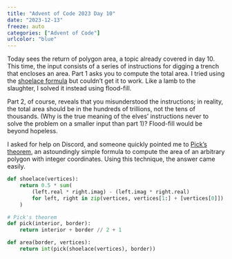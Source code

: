 ```yaml
---
title: "Advent of Code 2023 Day 10"
date: "2023-12-13"
freeze: auto
categories: ["Advent of Code"]
urlcolor: "blue"
---
```


Today sees the return of polygon area, a topic already covered in day 10. 
This time, the input consists of a series of instructions for digging a trench 
that encloses an area.
Part 1 asks you to compute the total area. I tried using the [shoelace formula](https://en.wikipedia.org/wiki/Shoelace_formula) 
but couldn't get it to work. Like a lamb to the slaughter, I 
solved it instead using flood-fill. 

Part 2, of course, reveals that you misunderstood the instructions; in reality, 
the total area should be in the hundreds of trillions, not the tens of thousands.
(Why is the true meaning of the elves' instructions never to solve the problem on a smaller 
input than part 1)?
Flood-fill would be beyond hopeless.


I asked for help on Discord, and someone quickly pointed me to [Pick's theorem](https://en.wikipedia.org/wiki/Pick%27s_theorem), an astoundingly simple formula to compute 
the area of an arbitrary polygon with integer coordinates. Using this technique, 
the answer came easily.

```python
def shoelace(vertices):
    return 0.5 * sum(
        (left.real * right.imag) - (left.imag * right.real)
        for left, right in zip(vertices, vertices[1:] + [vertices[0]])
    )

# Pick's theorem
def pick(interior, border):
    return interior + border // 2 + 1

def area(border, vertices):
    return int(pick(shoelace(vertices), border))
```

